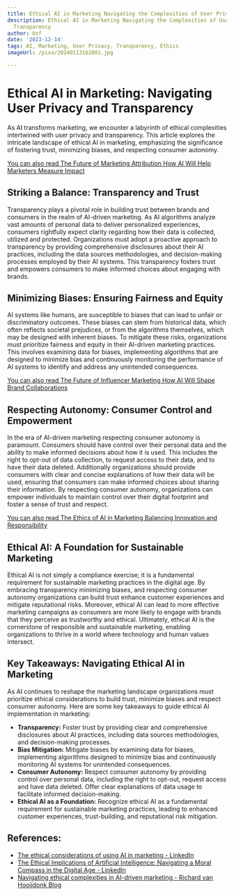 ```yaml
---
title: Ethical AI in Marketing Navigating the Complexities of User Privacy and Transparency
description: Ethical AI in Marketing Navigating the Complexities of User Privacy and
  Transparency
author: Usf
date: '2023-12-14'
tags: AI, Marketing, User Privacy, Transparency, Ethics
imageUrl: /pixa/20240113162001.jpg

---
```

# Ethical AI  in Marketing: Navigating User Privacy and Transparency

As AI transforms marketing,  we encounter a labyrinth of ethical complexities intertwined with user privacy and  transparency. This article explores the intricate landscape of ethical AI  in marketing, emphasizing the  significance of fostering  trust, minimizing biases, and respecting consumer autonomy.

[You can also read The Future of  Marketing Attribution How AI Will Help Marketers Measure Impact](The%20Future%20of%20Marketing%20Attribution%20How%20AI%20Will%20Help%20Marketers%20Measure%20Impact)


##  Striking a Balance: Transparency and Trust

Transparency plays  a pivotal role in  building trust between brands and consumers in  the realm of AI-driven marketing. As AI algorithms  analyze vast amounts of personal data to deliver personalized experiences, consumers rightfully expect clarity regarding how  their data is collected, utilized and protected. Organizations must adopt a proactive approach to  transparency by providing comprehensive disclosures about  their AI practices, including the  data sources methodologies, and decision-making processes employed by their AI systems. This  transparency fosters  trust and empowers consumers to make informed  choices about engaging with brands.

## Minimizing Biases: Ensuring Fairness and Equity

AI systems like  humans, are susceptible to biases that can lead to  unfair or  discriminatory outcomes. These  biases can stem from historical  data, which often reflects societal  prejudices, or from the algorithms themselves, which may be  designed with inherent biases. To mitigate these risks, organizations must prioritize fairness and equity in  their AI-driven marketing practices. This involves examining data for biases, implementing algorithms that are designed to minimize bias and continuously monitoring the performance of AI systems to identify and address any unintended consequences.

[You can also read The Future of Influencer Marketing How AI Will Shape Brand Collaborations](The%20Future%20of%20Influencer%20Marketing%20How%20AI%20Will%20Shape%20Brand%20Collaborations)


##  Respecting Autonomy:  Consumer Control and Empowerment

In the era of AI-driven  marketing respecting consumer  autonomy is paramount. Consumers should  have control over their personal data and the ability to make informed  decisions about how it is used. This includes the right to opt-out of data collection, to request access to their data, and to have their data  deleted. Additionally organizations should provide consumers with clear and concise explanations of how their data will be used, ensuring that consumers can make informed  choices about sharing their information. By respecting  consumer autonomy,  organizations can empower individuals to maintain control over their digital footprint and foster a sense of trust and  respect.

[You can also read The Ethics of AI in Marketing Balancing  Innovation and Responsibility](The%20Ethics%20of%20AI%20in%20Marketing%20Balancing%20Innovation%20and%20Responsibility)


## Ethical AI: A Foundation  for Sustainable Marketing

Ethical AI is not simply a compliance exercise; it is a fundamental  requirement for sustainable  marketing practices in the digital age. By embracing transparency minimizing biases, and respecting consumer  autonomy organizations can build trust enhance customer  experiences and mitigate reputational risks. Moreover, ethical AI can lead to  more effective marketing campaigns as consumers are more likely to engage with brands that they perceive  as trustworthy and ethical. Ultimately, ethical AI  is the  cornerstone of responsible and sustainable marketing, enabling organizations to thrive  in a world where technology and human values intersect.

## Key Takeaways: Navigating Ethical AI in Marketing

As AI continues to reshape the  marketing landscape organizations must prioritize ethical considerations to build trust, minimize biases and respect consumer autonomy. Here are some key takeaways  to guide  ethical AI implementation in marketing:

- **Transparency:** Foster trust by providing clear and comprehensive disclosures about AI practices, including data sources methodologies, and decision-making processes.
- **Bias Mitigation:** Mitigate biases by examining data for biases, implementing algorithms designed  to minimize bias and  continuously monitoring  AI systems for unintended consequences.
- **Consumer Autonomy:** Respect consumer autonomy  by providing control over personal data, including the right  to opt-out, request access and have data deleted. Offer clear explanations  of data usage to facilitate informed decision-making.
- **Ethical AI as a Foundation:** Recognize ethical AI  as a fundamental requirement for  sustainable marketing practices, leading to enhanced customer experiences, trust-building,  and reputational risk mitigation.

## References:
- [The ethical considerations of using AI in marketing - LinkedIn](https://www.linkedin.com/pulse/ethical-considerations-using-ai-marketing-iftikhar-anjum)
- [The Ethical Implications of Artificial Intelligence: Navigating a Moral Compass in the Digital Age - LinkedIn](https://www.linkedin.com/pulse/ethical-implications-artificial-intelligence-navigating-gidwf)
- [Navigating ethical complexities in AI-driven marketing - Richard van Hooijdonk Blog](https://blog.richardvanhooijdonk.com/en/navigating-ethical-complexities-in-ai-driven-marketing/)
